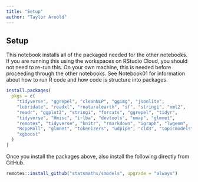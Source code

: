 ```yaml
---
title: "Setup"
author: "Taylor Arnold"
---
```


## Setup

This notebook installs all of the packaged needed for the other notebooks. If
you are running this using the workspaces on RStudio Cloud, you should not need
to re-run this. On your own machine, this is needed before proceeding through
the other notebooks. See Notebook01 for information about how to run R code and
how code is structure into packages.

```r
install.packages(
  pkgs = c(
    "tidyverse", "ggrepel", "cleanNLP", "ggimg", "jsonlite",
    "lubridate", "readxl", "rnaturalearth", "sf", "stringi", "xml2",
    "readr", "ggplot2", "stringi", "forcats", "ggrepel", "tidyr",
    "tidyverse", "Hmisc", "irlba", "devtools", "umap", "glmnet",
    "remotes", "tidyverse", "knitr", "rmarkdown", "igraph", "lwgeom",
    "RcppRoll", "glmnet", "tokenizers", "udpipe", "cld3", "topicmodels",
    "xgboost"
  )
)
```

Once you install the packages above, also install the following directly from
GitHub.

```r
remotes::install_github("statsmaths/smodels", upgrade = "always")
```
